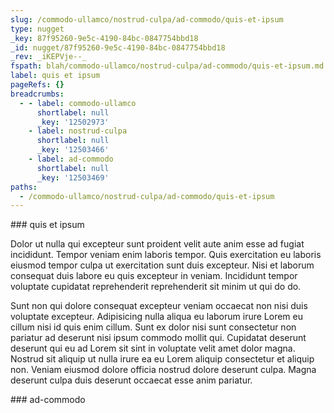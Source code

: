 ```yaml
---
slug: /commodo-ullamco/nostrud-culpa/ad-commodo/quis-et-ipsum
type: nugget
_key: 87f95260-9e5c-4190-84bc-0847754bbd18
_id: nugget/87f95260-9e5c-4190-84bc-0847754bbd18
_rev: _iKEPVje--_
fspath: blah/commodo-ullamco/nostrud-culpa/ad-commodo/quis-et-ipsum.md
label: quis et ipsum
pageRefs: {}
breadcrumbs:
  - - label: commodo-ullamco
      shortlabel: null
      _key: '12502973'
    - label: nostrud-culpa
      shortlabel: null
      _key: '12503466'
    - label: ad-commodo
      shortlabel: null
      _key: '12503469'
paths:
  - /commodo-ullamco/nostrud-culpa/ad-commodo/quis-et-ipsum
---
```


<NuggetArea>
<Nugget slug="/commodo-ullamco/nostrud-culpa/ad-commodo/quis-et-ipsum" type="nugget" _key="87f95260-9e5c-4190-84bc-0847754bbd18" _id="nugget/87f95260-9e5c-4190-84bc-0847754bbd18" _rev="_iKEPVje--_" fspath="blah/commodo-ullamco/nostrud-culpa/ad-commodo/quis-et-ipsum.md" label="quis et ipsum" paths="/commodo-ullamco/nostrud-culpa/ad-commodo/quis-et-ipsum">
<NuggetBody>
### quis et ipsum

Dolor ut nulla qui excepteur sunt proident velit aute anim esse ad fugiat incididunt. Tempor veniam enim laboris tempor. Quis exercitation eu laboris eiusmod tempor culpa ut exercitation sunt duis excepteur. Nisi et laborum consequat duis labore eu quis excepteur in veniam. Incididunt tempor voluptate cupidatat reprehenderit reprehenderit sit minim ut qui do do.

Sunt non qui dolore consequat excepteur veniam occaecat non nisi duis voluptate excepteur. Adipisicing nulla aliqua eu laborum irure Lorem eu cillum nisi id quis enim cillum. Sunt ex dolor nisi sunt consectetur non pariatur ad deserunt nisi ipsum commodo mollit qui. Cupidatat deserunt deserunt qui eu ad Lorem sit sint in voluptate velit amet dolor magna. Nostrud sit aliquip ut nulla irure ea eu Lorem aliquip consectetur et aliquip non. Veniam eiusmod dolore officia nostrud dolore deserunt culpa. Magna deserunt culpa duis deserunt occaecat esse anim pariatur.

</NuggetBody>
<Breadcrumbs>
<Crumbs>
<Crumb _key="12502973" label="commodo-ullamco" /><Crumb _key="12503466" label="nostrud-culpa" /><Crumb _key="12503469" label="ad-commodo" />
</Crumbs>
</Breadcrumbs>
</Nugget>

<NuggetsInbound>
</NuggetsInbound>
<NuggetsOutbound>
</NuggetsOutbound>
</NuggetArea>
<PassagesInbound>
<Passage direction="inbound" type="passage" _key="12503469" _id="passage/12503469" _rev="_iKEPVja--_" label="ad-commodo" passage="ad-commodo" fspath="blah/commodo-ullamco/nostrud-culpa/ad-commodo" paths="/commodo-ullamco/nostrud-culpa/ad-commodo" slug="/commodo-ullamco/nostrud-culpa/ad-commodo">
<NuggetBody>
### ad-commodo

</NuggetBody>
<Breadcrumbs>
<Crumbs>
<Crumb _key="12502973" label="commodo-ullamco" /><Crumb _key="12503466" label="nostrud-culpa" />
</Crumbs>
</Breadcrumbs>
</Passage>

</PassagesInbound>
<PassagesOutbound>
</PassagesOutbound>